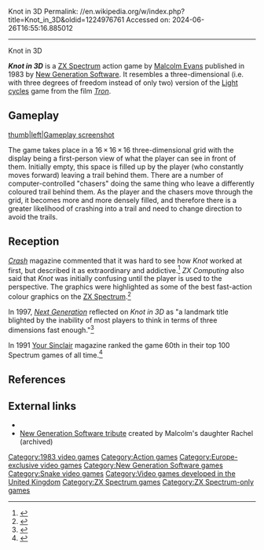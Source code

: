 Knot in 3D
Permalink: //en.wikipedia.org/w/index.php?title=Knot_in_3D&oldid=1224976761
Accessed on: 2024-06-26T16:55:16.885012



------
Knot in 3D
{{Short description|1983 video game}}
{{Infobox video game
|title = Knot in 3D
|image = Knot in 3D cover.jpg
|developer = [[Malcolm Evans (computer programmer)|Malcolm Evans]]
|publisher = [[New Generation Software]]
|released = {{vgrelease|EU|1983}}
|genre=[[Action game|Action]]
|platforms = [[ZX Spectrum]]
}}

'''''Knot in 3D''''' is a [[ZX Spectrum]] action game by [[Malcolm Evans (computer programmer)|Malcolm Evans]] published in 1983 by [[New Generation Software]]. It resembles a three-dimensional (i.e. with three degrees of freedom instead of only two) version of the [[Tron (video game)#Light Cycles|Light cycles]] game from the film ''[[Tron]]''.

==Gameplay==
[[file:KnotIn3DSS.gif|thumb|left|Gameplay screenshot]]

The game takes place in a 16 × 16 × 16 three-dimensional grid with the display being a first-person view of what the player can see in front of them.  Initially empty, this space is filled up by the player (who constantly moves forward) leaving a trail behind them.  There are a number of computer-controlled "chasers" doing the same thing who leave a differently coloured trail behind them.  As the player and the chasers move through the grid, it becomes more and more densely filled, and therefore there is a greater likelihood of crashing into a trail and need to change direction to avoid the trails.
{{clear}}

==Reception==
''[[Crash (magazine)|Crash]]'' magazine commented that it was hard to see how ''Knot'' worked at first, but described it as extraordinary and addictive.<ref>{{cite journal |date=February 1984 |title=Living Guide |journal=[[CRASH (magazine)|CRASH]] |issue=1 |url=http://www.worldofspectrum.org/showmag.cgi?mag=Crash/Issue02/Pages/Crash0200059.jpg}}</ref>  ''ZX Computing'' also said that ''Knot'' was initially confusing until the player is used to the perspective. The graphics were highlighted as some of the best fast-action colour graphics on the [[ZX Spectrum]].<ref>{{cite journal |date=October 1983 |title=Software Reviews |journal=ZX Computing|issue=8310|page=20 |url=http://www.worldofspectrum.org/showmag.cgi?mag=ZXComputing/Issue8310/Pages/ZXComputing831000020.jpg}}</ref>

In 1997, ''[[Next Generation (magazine)|Next Generation]]'' reflected on ''Knot in 3D'' as "a landmark title blighted by the inability of most players to think in terms of three dimensions fast enough."<ref>{{cite magazine |title=Towards Reality: The Rise of 3D Gaming |magazine=[[Next Generation (magazine)|Next Generation]]|issue=37|publisher=[[Imagine Media]] |date=January 1998 |page=79}}</ref>

In 1991 [[Your Sinclair]] magazine ranked the game 60th in their top 100 Spectrum games of all time.<ref>{{cite journal |year=1991 |title=Top 100 Spectrum games of all time |journal=[[Your Sinclair]]|issue=70|url=http://www.worldofspectrum.org/ystop100.html}}</ref>

==References==
{{reflist}}

==External links==
* {{WoS game|id=0002729}}
* [https://web.archive.org/web/20070222183259/http://carina-e.com/ngs/news.php New Generation Software tribute] created by Malcolm's daughter Rachel (archived)

{{New Generation Software series}}

[[Category:1983 video games]]
[[Category:Action games]]
[[Category:Europe-exclusive video games]]
[[Category:New Generation Software games]]
[[Category:Snake video games]]
[[Category:Video games developed in the United Kingdom]]
[[Category:ZX Spectrum games]]
[[Category:ZX Spectrum-only games]]